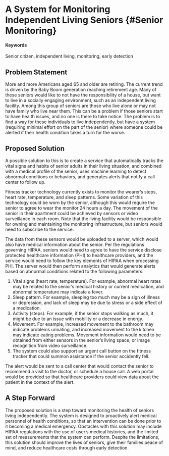 # A System for Monitoring Independent Living Seniors {#Senior Monitoring}

#### Keywords
Senior citizen, independent living, monitoring, early detection

## Problem Statement

More and more Americans aged 65 and older are retiring. The current trend is driven by the Baby Boom generation reaching retirement age.  Many of these seniors would like to not have the responsibility of a house, but want to live in a socially engaging environment, such as an independent living facility.  Among this group of seniors are those who live alone or may not have family who live near them.  This can be a problem if those seniors start to have health issues, and no one is there to take notice.  The problem is to find a way for these individuals to live independently, but have a system (requiring minimal effort on the part of the senior) where someone could be alerted if their health condition takes a turn for the worse.

## Proposed Solution

A possible solution to this is to create a service that automatically tracks the vital signs and habits of senior adults in their living situation, and combined with a medical profile of the senior, uses machine learning to detect abnormal conditions or behaviors, and generates alerts that notify a call center to follow up.

Fitness tracker technology currently exists to monitor the wearer’s steps, heart rate, temperature, and sleep patterns.  Some variation of this technology could be worn by the senior, although this would require the senior to agree to wear the monitor 24 hours a day.   The movement of the senior in their apartment could be achieved by sensors or video surveillance in each room.  Note that the living facility would be responsible for owning and maintaining the monitoring infrastructure, but seniors would need to subscribe to the service.

The data from these sensors would be uploaded to a server, which would also have medical information about the senior. Per the regulations governing HIPAA, seniors would need to agree to have the service disclose protected healthcare information (PHI) to healthcare providers, and the service would need to follow the key elements of HIPAA when processing PHI.  The server would then perform analytics that would generate alerts based on abnormal conditions related to the following parameters:

1. Vital signs (heart rate, temperature).  For example, abnormal heart rates may be related to the senior’s medical history or current medication, and abnormal temperature may indicate a fever.
2. Sleep pattern.  For example, sleeping too much may be a sign of illness or depression, and lack of sleep may be due to stress or a side effect of a medication.
3. Activity (steps).  For example, if the senior stops walking as much, it might be due to an issue with mobility or a decrease in energy.
4. Movement.  For example, increased movement to the bathroom may indicate problems urinating, and increased movement to the kitchen may indicate eating problems.  Movement information would need to be obtained from either sensors in the senior’s living space, or image recognition from video surveillance.
5. The system could also support an urgent call button on the fitness tracker that could summon assistance if the senior accidently fell.

The alert would be sent to a call center that would contact the senior to recommend a visit to the doctor, or schedule a house call.  A web portal would be provided so that healthcare providers could view data about the patient in the context of the alert.  

## A Step Forward

The proposed solution is a step toward monitoring the health of seniors living independently. The system is designed to proactively alert medical personnel of health conditions, so that an intervention can be done prior to it becoming a medical emergency.  Obstacles with this solution may include HIPAA regulations with the use of user’s medical histories, and the limited set of measurements that the system can perform. Despite the limitations, this solution should improve the lives of seniors, give their families peace of mind, and reduce healthcare costs through early detection.
